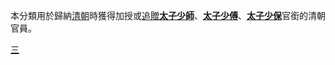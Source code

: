 本分類用於歸納[[清朝|清朝]]時獲得加授或[[追贈|追贈]]'''[[太子少師|太子少師]]'''、'''[[太子少傅|太子少傅]]'''、'''[[太子少保|太子少保]]'''官銜的清朝官員。

[[Category:清朝中央官員|三]]